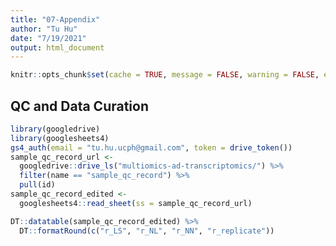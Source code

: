 ```yaml
---
title: "07-Appendix"
author: "Tu Hu"
date: "7/19/2021"
output: html_document
---
```


```r
knitr::opts_chunk$set(cache = TRUE, message = FALSE, warning = FALSE, echo = FALSE)
```

## QC and Data Curation

```r
library(googledrive)
library(googlesheets4)
gs4_auth(email = "tu.hu.ucph@gmail.com", token = drive_token())
sample_qc_record_url <- 
  googledrive::drive_ls("multiomics-ad-transcriptomics/") %>% 
  filter(name == "sample_qc_record") %>% 
  pull(id)
sample_qc_record_edited <-
  googlesheets4::read_sheet(ss = sample_qc_record_url)
```

```r
DT::datatable(sample_qc_record_edited) %>% 
  DT::formatRound(c("r_LS", "r_NL", "r_NN", "r_replicate"))
```


